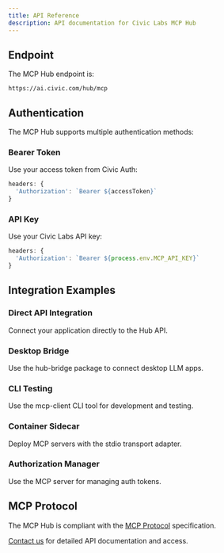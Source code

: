 ```yaml
---
title: API Reference
description: API documentation for Civic Labs MCP Hub
---
```


## Endpoint

The MCP Hub endpoint is:

```
https://ai.civic.com/hub/mcp
```

## Authentication

The MCP Hub supports multiple authentication methods:

### Bearer Token
Use your access token from Civic Auth:

```javascript
headers: {
  'Authorization': `Bearer ${accessToken}`
}
```

### API Key
Use your Civic Labs API key:

```javascript
headers: {
  'Authorization': `Bearer ${process.env.MCP_API_KEY}`
}
```

## Integration Examples

### Direct API Integration
Connect your application directly to the Hub API.

### Desktop Bridge
Use the hub-bridge package to connect desktop LLM apps.

### CLI Testing
Use the mcp-client CLI tool for development and testing.

### Container Sidecar
Deploy MCP servers with the stdio transport adapter.

### Authorization Manager
Use the MCP server for managing auth tokens.

## MCP Protocol

The MCP Hub is compliant with the [MCP Protocol](https://modelcontextprotocol.io) specification.

[Contact us](/labs/feedback) for detailed API documentation and access.